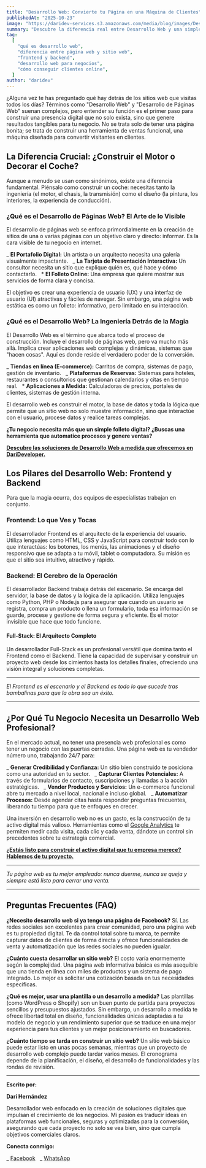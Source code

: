 ```yaml
---
title: "Desarrollo Web: Convierte tu Página en una Máquina de Clientes"
publishedAt: "2025-10-23"
image: "https://daridev-services.s3.amazonaws.com/media/blog/images/Desarrollo_Web_Convierte_tu_P%C3%A1gina_en_una_M%C3%A1quina_de_Clientes.png"
summary: "Descubre la diferencia real entre Desarrollo Web y una simple Página Web. Entiende qué necesita tu negocio para dejar de ser un folleto digital y empezar a conseguir clientes online."
tag:
  [
    "qué es desarrollo web",
    "diferencia entre página web y sitio web",
    "frontend y backend",
    "desarrollo web para negocios",
    "cómo conseguir clientes online",
  ]
author: "daridev"
---
```


¿Alguna vez te has preguntado qué hay detrás de los sitios web que visitas todos los días? Términos como "Desarrollo Web" y "Desarrollo de Páginas Web" suenan complejos, pero entender su función es el primer paso para construir una presencia digital que no solo exista, sino que genere resultados tangibles para tu negocio. No se trata solo de tener una página bonita; se trata de construir una herramienta de ventas funcional, una máquina diseñada para convertir visitantes en clientes.

## La Diferencia Crucial: ¿Construir el Motor o Decorar el Coche?

Aunque a menudo se usan como sinónimos, existe una diferencia fundamental. Piénsalo como construir un coche: necesitas tanto la ingeniería (el motor, el chasis, la transmisión) como el diseño (la pintura, los interiores, la experiencia de conducción).

### ¿Qué es el Desarrollo de Páginas Web? El Arte de lo Visible

El desarrollo de páginas web se enfoca primordialmente en la creación de sitios de una o varias páginas con un objetivo claro y directo: informar. Es la cara visible de tu negocio en internet.

_ **El Portafolio Digital:** Un artista o un arquitecto necesita una galería visualmente impactante.
  _ **La Tarjeta de Presentación Interactiva:** Un consultor necesita un sitio que explique quién es, qué hace y cómo contactarlo.
  \* **El Folleto Online:** Una empresa que quiere mostrar sus servicios de forma clara y concisa.

El objetivo es crear una experiencia de usuario (UX) y una interfaz de usuario (UI) atractivas y fáciles de navegar. Sin embargo, una página web estática es como un folleto: informativo, pero limitado en su interacción.

### ¿Qué es el Desarrollo Web? La Ingeniería Detrás de la Magia

El Desarrollo Web es el término que abarca todo el proceso de construcción. Incluye el desarrollo de páginas web, pero va mucho más allá. Implica crear aplicaciones web complejas y dinámicas, sistemas que "hacen cosas". Aquí es donde reside el verdadero poder de la conversión.

_ **Tiendas en línea (E-commerce):** Carritos de compra, sistemas de pago, gestión de inventario.
  _ **Plataformas de Reservas:** Sistemas para hoteles, restaurantes o consultorios que gestionan calendarios y citas en tiempo real.
  \* **Aplicaciones a Medida:** Calculadoras de precios, portales de clientes, sistemas de gestión interna.

El desarrollo web es construir el motor, la base de datos y toda la lógica que permite que un sitio web no solo muestre información, sino que interactúe con el usuario, procese datos y realice tareas complejas.

**¿Tu negocio necesita más que un simple folleto digital? ¿Buscas una herramienta que automatice procesos y genere ventas?**

[**Descubre las soluciones de Desarrollo Web a medida que ofrecemos en DariDeveloper.**](https://darideveloper.com/)

## Los Pilares del Desarrollo Web: Frontend y Backend

Para que la magia ocurra, dos equipos de especialistas trabajan en conjunto.

### Frontend: Lo que Ves y Tocas

El desarrollador Frontend es el arquitecto de la experiencia del usuario. Utiliza lenguajes como HTML, CSS y JavaScript para construir todo con lo que interactúas: los botones, los menús, las animaciones y el diseño responsivo que se adapta a tu móvil, tablet o computadora. Su misión es que el sitio sea intuitivo, atractivo y rápido.

### Backend: El Cerebro de la Operación

El desarrollador Backend trabaja detrás del escenario. Se encarga del servidor, la base de datos y la lógica de la aplicación. Utiliza lenguajes como Python, PHP o Node.js para asegurar que cuando un usuario se registra, compra un producto o llena un formulario, toda esa información se guarde, procese y gestione de forma segura y eficiente. Es el motor invisible que hace que todo funcione.

#### Full-Stack: El Arquitecto Completo

Un desarrollador Full-Stack es un profesional versátil que domina tanto el Frontend como el Backend. Tiene la capacidad de supervisar y construir un proyecto web desde los cimientos hasta los detalles finales, ofreciendo una visión integral y soluciones completas.

---

_El Frontend es el escenario y el Backend es todo lo que sucede tras bambalinas para que la obra sea un éxito._

---

## ¿Por Qué Tu Negocio Necesita un Desarrollo Web Profesional?

En el mercado actual, no tener una presencia web profesional es como tener un negocio con las puertas cerradas. Una página web es tu vendedor número uno, trabajando 24/7 para:

_ **Generar Credibilidad y Confianza:** Un sitio bien construido te posiciona como una autoridad en tu sector.
  _ **Capturar Clientes Potenciales:** A través de formularios de contacto, suscripciones y llamadas a la acción estratégicas.
  _ **Vender Productos y Servicios:** Un e-commerce funcional abre tu mercado a nivel local, nacional e incluso global.
  _ **Automatizar Procesos:** Desde agendar citas hasta responder preguntas frecuentes, liberando tu tiempo para que te enfoques en crecer.

Una inversión en desarrollo web no es un gasto, es la construcción de tu activo digital más valioso. Herramientas como el [Google Analytics](https://www.google.com/search?q=https://analytics.google.com/) te permiten medir cada visita, cada clic y cada venta, dándote un control sin precedentes sobre tu estrategia comercial.

[**¿Estás listo para construir el activo digital que tu empresa merece? Hablemos de tu proyecto.**](https://darideveloper.com/)

---

_Tu página web es tu mejor empleado: nunca duerme, nunca se queja y siempre está listo para cerrar una venta._

---

## Preguntas Frecuentes (FAQ)

**¿Necesito desarrollo web si ya tengo una página de Facebook?**
Sí. Las redes sociales son excelentes para crear comunidad, pero una página web es tu propiedad digital. Te da control total sobre tu marca, te permite capturar datos de clientes de forma directa y ofrece funcionalidades de venta y automatización que las redes sociales no pueden igualar.

**¿Cuánto cuesta desarrollar un sitio web?**
El costo varía enormemente según la complejidad. Una página web informativa básica es más asequible que una tienda en línea con miles de productos y un sistema de pago integrado. Lo mejor es solicitar una cotización basada en tus necesidades específicas.

**¿Qué es mejor, usar una plantilla o un desarrollo a medida?**
Las plantillas (como WordPress o Shopify) son un buen punto de partida para proyectos sencillos y presupuestos ajustados. Sin embargo, un desarrollo a medida te ofrece libertad total en diseño, funcionalidades únicas adaptadas a tu modelo de negocio y un rendimiento superior que se traduce en una mejor experiencia para tus clientes y un mejor posicionamiento en buscadores.

**¿Cuánto tiempo se tarda en construir un sitio web?**
Un sitio web básico puede estar listo en unas pocas semanas, mientras que un proyecto de desarrollo web complejo puede tardar varios meses. El cronograma depende de la planificación, el diseño, el desarrollo de funcionalidades y las rondas de revisión.

---

**Escrito por:**

**Dari Hernández**

Desarrollador web enfocado en la creación de soluciones digitales que impulsan el crecimiento de los negocios. Mi pasión es traducir ideas en plataformas web funcionales, seguras y optimizadas para la conversión, asegurando que cada proyecto no solo se vea bien, sino que cumpla objetivos comerciales claros.

**Conecta conmigo:**

_ [Facebook](https://www.facebook.com/daridevofficial)
  _ [WhatsApp](https://api.whatsapp.com/send?phone=5214493402622)
